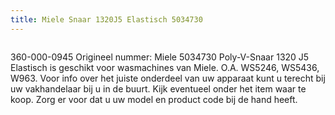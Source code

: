 ```yaml
---
title: Miele Snaar 1320J5 Elastisch 5034730
---
```



<Image src={imageProduct} width={imageProduct.width} alt="" />


360-000-0945
Origineel nummer: Miele 5034730
Poly-V-Snaar 1320 J5 Elastisch is geschikt voor wasmachines van Miele.
O.A. WS5246, WS5436, W963.
Voor info over het juiste onderdeel van uw apparaat kunt u terecht bij uw vakhandelaar bij u in de buurt. Kijk eventueel onder het item waar te koop. Zorg er voor dat u uw model en product code bij de hand heeft.
